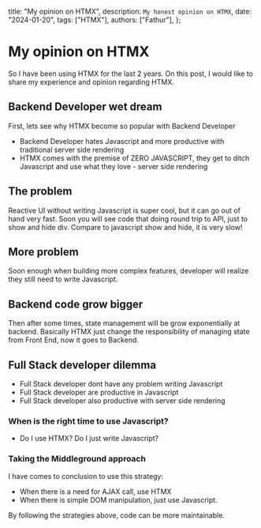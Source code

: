   title: "My opinion on HTMX",
  description: `My honest opinion on HTMX`,
  date: "2024-01-20",
  tags: ["HTMX"],
  authors: ["Fathur"],
};

# My opinion on HTMX

So I have been using HTMX for the last 2 years. On this post, I would like to share my experience and opinion regarding HTMX.

## Backend Developer wet dream

First, lets see why HTMX become so popular with Backend Developer

- Backend Developer hates Javascript and more productive with traditional server side rendering
- HTMX comes with the premise of ZERO JAVASCRIPT, they get to ditch Javascript and use what they love - server side rendering

## The problem

Reactive UI without writing Javascript is super cool, but it can go out of hand very fast. Soon you will see code that doing round trip to API, just to show and hide div. Compare to javascript show and hide, it is very slow!

## More problem

Soon enough when building more complex features, developer will realize they still need to write Javascript.

## Backend code grow bigger

Then after some times, state management will be grow exponentially at backend. Basically HTMX just change the responsibility of managing state from Front End, now it goes to Backend.

## Full Stack developer dilemma

- Full Stack developer dont have any problem writing Javascript
- Full Stack developer are productive in Javascript
- Full Stack developer also productive with server side rendering

### When is the right time to use Javascript?

- Do I use HTMX? Do I just write Javascript?

### Taking the Middleground approach

I have comes to conclusion to use this strategy:

- When there is a need for AJAX call, use HTMX
- When there is simple DOM manipulation, just use Javascript.

By following the strategies above, code can be more maintainable.
